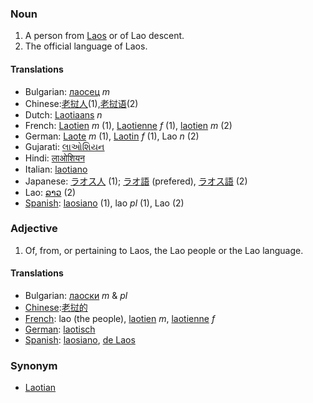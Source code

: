 ===Noun===

# A person from [[Laos]] or of Lao descent.
# The official language of Laos.

====Translations====
*Bulgarian: [[лаосец]] ''m''
*Chinese:[[老挝人]](1),[[老挝语]](2)
*Dutch: [[Laotiaans]] ''n''
*French: [[Laotien]] ''m'' (1), [[Laotienne]] ''f'' (1), [[laotien]] ''m'' (2)
*German: [[Laote]] ''m'' (1), [[Laotin]] ''f'' (1), Lao ''n'' (2)
*Gujarati: [[લાઓશિયન]]
*Hindi: [[लाओशियन]]
*Italian: [[laotiano]]
*Japanese: [[ラオス人]] (1); [[ラオ語]] (prefered), [[ラオス語]] (2)
*Lao: [[ລາວ]] (2)
*[[Spanish]]: [[laosiano]] (1), lao ''pl'' (1), Lao (2)

===Adjective===
#Of, from, or pertaining to Laos, the Lao people or the Lao language.

====Translations====
*Bulgarian: [[лаоски]] ''m'' & ''pl''
*[[Chinese]]:[[老挝的]]
*[[French]]: lao (the people), [[laotien]] ''m'', [[laotienne]] ''f''
*[[German]]: [[laotisch]]
*[[Spanish]]: [[laosiano]], [[de Laos]]

===Synonym===
*[[Laotian]]